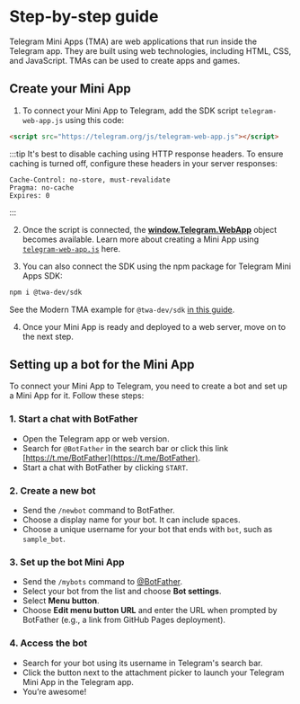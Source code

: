 
# Step-by-step guide

Telegram Mini Apps (TMA) are web applications that run inside the Telegram app. They are built using web technologies, including HTML, CSS, and JavaScript. TMAs can be used to create apps and games.

## Create your Mini App

1. To connect your Mini App to Telegram, add the SDK script `telegram-web-app.js` using this code:

```html
<script src="https://telegram.org/js/telegram-web-app.js"></script>
```
:::tip
It's best to disable caching using HTTP response headers. To ensure caching is turned off, configure these headers in your server responses:

```text
Cache-Control: no-store, must-revalidate
Pragma: no-cache
Expires: 0
```
:::

2. Once the script is connected, the **[window.Telegram.WebApp](https://core.telegram.org/bots/webapps#initializing-web-apps)** object becomes available. Learn more about creating a Mini App using [`telegram-web-app.js`](/v3/guidelines/dapps/tma/tutorials/app-examples#basic-tma-example) here.

3. You can also connect the SDK using the npm package for Telegram Mini Apps SDK:

```bash npm2yarn
npm i @twa-dev/sdk
```

See the Modern TMA example for `@twa-dev/sdk` [in this guide](/v3/guidelines/dapps/tma/tutorials/app-examples#modern-tma-example).

4. Once your Mini App is ready and deployed to a web server, move on to the next step.

## Setting up a bot for the Mini App

To connect your Mini App to Telegram, you need to create a bot and set up a Mini App for it. Follow these steps:

### 1. Start a chat with BotFather

- Open the Telegram app or web version.
- Search for `@BotFather` in the search bar or click this link [https://t.me/BotFather](https://t.me/BotFather).
- Start a chat with BotFather by clicking `START`.

### 2. Create a new bot

- Send the `/newbot` command to BotFather.
- Choose a display name for your bot. It can include spaces.
- Choose a unique username for your bot that ends with `bot`, such as `sample_bot`.

### 3. Set up the bot Mini App

- Send the `/mybots` command to [@BotFather](https://t.me/BotFather).
- Select your bot from the list and choose **Bot settings**.
- Select **Menu button**.
- Choose **Edit menu button URL** and enter the URL when prompted by BotFather (e.g., a link from GitHub Pages deployment).

### 4. Access the bot

- Search for your bot using its username in Telegram's search bar.
- Click the button next to the attachment picker to launch your Telegram Mini App in the Telegram app.
- You’re awesome!

<Feedback />
